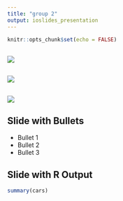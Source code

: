 ```yaml
---
title: "group 2"
output: ioslides_presentation
---
```


```r
knitr::opts_chunk$set(echo = FALSE)
```

## 

![](https://seanlee128.github.io/stock-filter/intro.png)

## 

![](https://seanlee128.github.io/stock-filter/book.png)

## 

![](https://seanlee128.github.io/stock-filter/master.png)


## Slide with Bullets

- Bullet 1
- Bullet 2
- Bullet 3

## Slide with R Output

```r
summary(cars)
```


